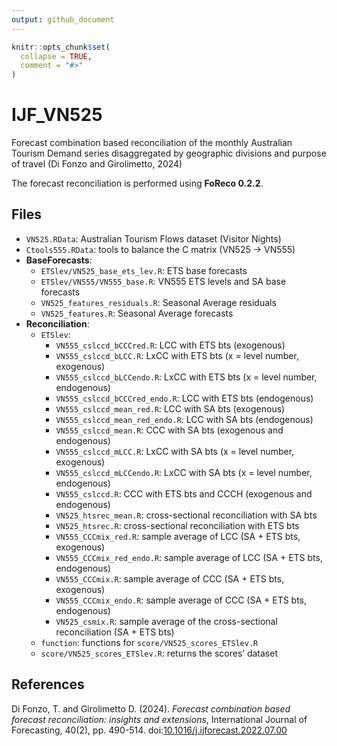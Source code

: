 ```yaml
---
output: github_document
---
```


<!-- README.md is generated from README.Rmd. Please edit that file -->

```r
knitr::opts_chunk$set(
  collapse = TRUE,
  comment = "#>"
)
```

# IJF_VN525

<!-- badges: start -->
<!-- badges: end -->

Forecast combination based reconciliation of the monthly Australian Tourism Demand series disaggregated by geographic divisions and purpose of travel (Di Fonzo and Girolimetto, 2024)

The forecast reconciliation is performed using **FoReco 0.2.2**.

## Files

* `VN525.RData`: Australian Tourism Flows dataset (Visitor Nights)
* `Ctools555.RData`: tools to balance the C matrix (VN525 -> VN555)
* **BaseForecasts**: 
  - `ETSlev/VN525_base_ets_lev.R`: ETS base forecasts
  - `ETSlev/VN555/VN555_base.R`: VN555 ETS levels and SA base forecasts
  - `VN525_features_residuals.R`: Seasonal Average residuals
  - `VN525_features.R`: Seasonal Average forecasts
* **Reconciliation**: 
  - `ETSlev`:
    * `VN555_cslccd_bCCCred.R`: LCC with ETS bts (exogenous)
    * `VN555_cslccd_bLCC.R`: LxCC with ETS bts (x = level number, exogenous)
    * `VN555_cslccd_bLCCendo.R`: LxCC with ETS bts (x = level number, endogenous)
    * `VN555_cslccd_bCCCred_endo.R`: LCC with ETS bts (endogenous)
    * `VN555_cslccd_mean_red.R`: LCC with SA bts (exogenous)
    * `VN555_cslccd_mean_red_endo.R`: LCC with SA bts (endogenous)
    * `VN555_cslccd_mean.R`: CCC with SA bts (exogenous and endogenous)
    * `VN555_cslccd_mLCC.R`: LxCC with SA bts (x = level number, exogenous)
    * `VN555_cslccd_mLCCendo.R`: LxCC with SA bts (x = level number, endogenous)
    * `VN555_cslccd.R`: CCC with ETS bts and CCCH (exogenous and endogenous)
    * `VN525_htsrec_mean.R`: cross-sectional reconciliation with SA bts
    * `VN525_htsrec.R`: cross-sectional reconciliation with ETS bts
    * `VN555_CCCmix_red.R`: sample average of LCC (SA + ETS bts, exogenous)
    * `VN555_CCCmix_red_endo.R`: sample average of LCC (SA + ETS bts, endogenous)
    * `VN555_CCCmix.R`: sample average of CCC (SA + ETS bts, exogenous)
    * `VN555_CCCmix_endo.R`: sample average of CCC (SA + ETS bts, endogenous)
    * `VN525_csmix.R`: sample average of the cross-sectional reconciliation (SA + ETS bts)
  - `function`: functions for `score/VN525_scores_ETSlev.R` 
  - `score/VN525_scores_ETSlev.R`: returns the scores' dataset

## References

Di Fonzo, T. and Girolimetto D. (2024). *Forecast combination based
forecast reconciliation: insights and extensions*, International Journal
of Forecasting, 40(2), pp. 490-514.
doi:[10.1016/j.ijforecast.2022.07.00](https://doi.org/10.1016/j.ijforecast.2022.07.001)
